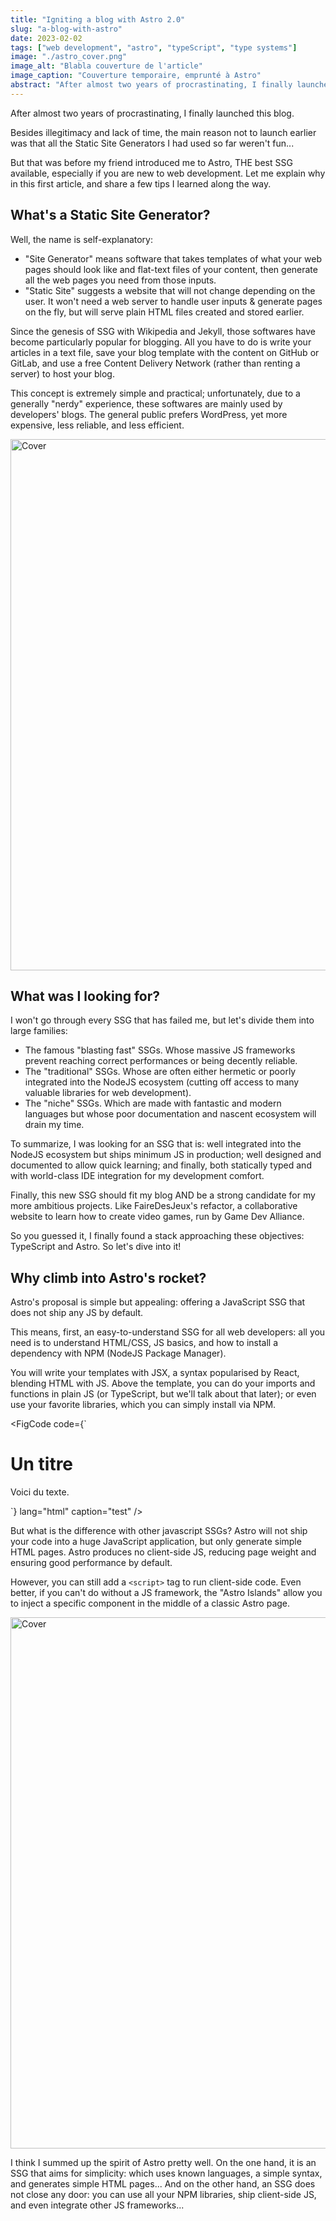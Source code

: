 ```yaml
---
title: "Igniting a blog with Astro 2.0"
slug: "a-blog-with-astro"
date: 2023-02-02
tags: ["web development", "astro", "typeScript", "type systems"]
image: "./astro_cover.png"
image_alt: "Blabla couverture de l'article"
image_caption: "Couverture temporaire, emprunté à Astro"
abstract: "After almost two years of procrastinating, I finally launched a blog. In this first article, I share my thoughts on Astro: THE best SSG available, especially if you are new to web development..."
---
```



After almost two years of procrastinating, I finally launched this blog.

Besides illegitimacy and lack of time, the main reason not to launch earlier was that all the <LinkInline to="https://en.wikipedia.org/wiki/Static_site_generator">Static Site Generators</LinkInline> I had used so far weren't fun...

But that was before my friend <GithubInline user="3019731" /> introduced me to <LinkInline to="https://astro.build/">Astro</LinkInline>, THE best SSG available, especially if you are new to web development. Let me explain why in this first article, and share a few tips I learned along the way.

## What's a Static Site Generator?

Well, the name is self-explanatory:

- "Site Generator" means software that takes templates of what your web pages should look like and flat-text files of your content, then generate all the web pages you need from those inputs.
- "Static Site" suggests a website that will not change depending on the user. It won't need a web server to handle user inputs & generate pages on the fly, but will serve plain HTML files created and stored earlier.

Since the genesis of SSG with <LinkInline to="https://en.wikipedia.org/">Wikipedia</LinkInline> and <LinkInline to="https://jekyllrb.com/">Jekyll</LinkInline>, those softwares have become particularly popular for blogging. All you have to do is write your articles in a text file, save your blog template with the content on <LinkInline to="https://en.wikipedia.org/">GitHub</LinkInline> or <LinkInline to="https://en.wikipedia.org/">GitLab</LinkInline>, and use a free <LinkInline to="https://en.wikipedia.org/wiki/Content_delivery_network">Content Delivery Network</LinkInline> (rather than renting a server) to host your blog.

This concept is extremely simple and practical; unfortunately, due to a generally "nerdy" experience, these softwares are mainly used by developers' blogs. The general public prefers <LinkInline to="https://wordpress.com/">WordPress</LinkInline>, yet more expensive, less reliable, and less efficient.

<Image
  src={Image1}
  width="1500"
  height="850"
  class="object-fit mb-6 aspect-video w-full rounded-lg"
  alt="Cover"
/>

## What was I looking for?

I won't go through every SSG that has failed me, but let's divide them into large families:

- The famous "blasting fast" SSGs. Whose massive JS frameworks prevent reaching correct performances or being decently reliable.
- The "traditional" SSGs. Whose are often either hermetic or poorly integrated into the NodeJS ecosystem (cutting off access to many valuable libraries for web development).
- The "niche" SSGs. Which are made with fantastic and modern languages but whose poor documentation and nascent ecosystem will drain my time.

To summarize, I was looking for an SSG that is: well integrated into the NodeJS ecosystem but ships minimum JS in production; well designed and documented to allow quick learning; and finally, both statically typed and with world-class IDE integration for my development comfort.

Finally, this new SSG should fit my blog AND be a strong candidate for my more ambitious projects. Like <LinkInline to="https://fairedesjeux.fr//">FaireDesJeux</LinkInline>'s refactor, a collaborative website to learn how to create video games, run by <LinkInline to="https://gamedevalliance.fr/">Game Dev Alliance</LinkInline>.

So you guessed it, I finally found a stack approaching these objectives: <LinkInline to="https://www.typescriptlang.org/">TypeScript</LinkInline> and <LinkInline to="https://astro.build/">Astro</LinkInline>. So let's dive into it!

## Why climb into Astro's rocket?

Astro's proposal is simple but appealing: offering a JavaScript SSG that does not ship any JS by default.

This means, first, an easy-to-understand SSG for all web developers: all you need is to understand HTML/CSS, JS basics, and how to install a dependency with NPM (NodeJS Package Manager).

You will write your templates with JSX, a syntax popularised by React, blending HTML with JS. Above the template, you can do your imports and functions in plain JS (or TypeScript, but we'll talk about that later); or even use your favorite libraries, which you can simply install via NPM.

<FigCode
  code={`  <div>
    <h1>Un titre</h1>
    <p>Voici du texte.</p>
  </div>`}
  lang="html"
  caption="test"
/>

But what is the difference with other javascript SSGs? Astro will not ship your code into a huge JavaScript application, but only generate simple HTML pages. Astro produces no client-side JS, reducing page weight and ensuring good performance by default.

However, you can still add a `<script>` tag to run client-side code. Even better, if you can't do without a JS framework, the "Astro Islands" allow you to inject a specific component in the middle of a classic Astro page.

<Image
  src={Image0}
  width="1500"
  height="850"
  class="object-fit mb-6 aspect-video w-full rounded-lg"
  alt="Cover"
/>

I think I summed up the spirit of Astro pretty well. On the one hand, it is an SSG that aims for simplicity: which uses known languages, a simple syntax, and generates simple HTML pages... And on the other hand, an SSG does not close any door: you can use all your NPM libraries, ship client-side JS, and even integrate other JS frameworks...
